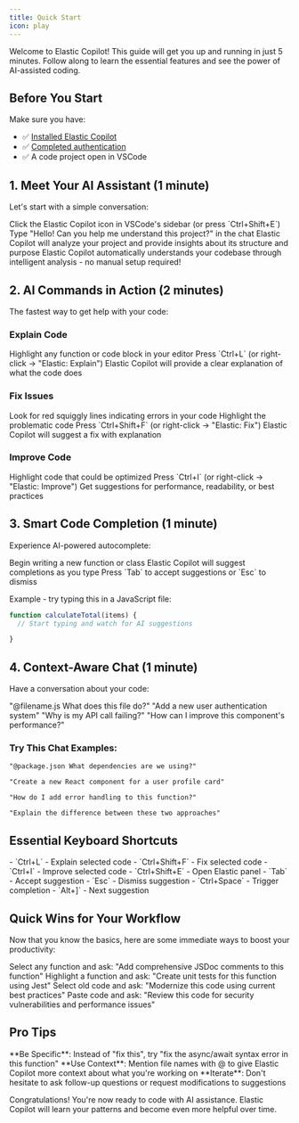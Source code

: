 ```yaml
---
title: Quick Start
icon: play
---
```


Welcome to Elastic Copilot! This guide will get you up and running in just 5 minutes. Follow along to learn the essential features and see the power of AI-assisted coding.

## Before You Start

Make sure you have:
- ✅ [Installed Elastic Copilot](/installation)
- ✅ [Completed authentication](/authentication)
- ✅ A code project open in VSCode

## 1. Meet Your AI Assistant (1 minute)

Let's start with a simple conversation:

<Steps>
  <Step title="Open Elastic Copilot">
    Click the Elastic Copilot icon in VSCode's sidebar (or press `Ctrl+Shift+E`)
  </Step>
  <Step title="Say Hello">
    Type "Hello! Can you help me understand this project?" in the chat
  </Step>
  <Step title="Watch the Magic">
    Elastic Copilot will analyze your project and provide insights about its structure and purpose
  </Step>
</Steps>

<Tip>
  Elastic Copilot automatically understands your codebase through intelligent analysis - no manual setup required!
</Tip>

## 2. AI Commands in Action (2 minutes)

The fastest way to get help with your code:

### Explain Code

<Steps>
  <Step title="Select Code">
    Highlight any function or code block in your editor
  </Step>
  <Step title="Use Command">
    Press `Ctrl+L` (or right-click → "Elastic: Explain")
  </Step>
  <Step title="Get Explanation">
    Elastic Copilot will provide a clear explanation of what the code does
  </Step>
</Steps>

### Fix Issues

<Steps>
  <Step title="Find an Error">
    Look for red squiggly lines indicating errors in your code
  </Step>
  <Step title="Select Problem Area">
    Highlight the problematic code
  </Step>
  <Step title="Get Fix">
    Press `Ctrl+Shift+F` (or right-click → "Elastic: Fix")
  </Step>
  <Step title="Review Solution">
    Elastic Copilot will suggest a fix with explanation
  </Step>
</Steps>

### Improve Code

<Steps>
  <Step title="Select Code to Improve">
    Highlight code that could be optimized
  </Step>
  <Step title="Request Improvements">
    Press `Ctrl+I` (or right-click → "Elastic: Improve")
  </Step>
  <Step title="See Suggestions">
    Get suggestions for performance, readability, or best practices
  </Step>
</Steps>

## 3. Smart Code Completion (1 minute)

Experience AI-powered autocomplete:

<Steps>
  <Step title="Start Typing">
    Begin writing a new function or class
  </Step>
  <Step title="Watch for Suggestions">
    Elastic Copilot will suggest completions as you type
  </Step>
  <Step title="Accept or Dismiss">
    Press `Tab` to accept suggestions or `Esc` to dismiss
  </Step>
</Steps>

Example - try typing this in a JavaScript file:
```javascript
function calculateTotal(items) {
  // Start typing and watch for AI suggestions

}
```

## 4. Context-Aware Chat (1 minute)

Have a conversation about your code:

<CardGroup cols={2}>
  <Card title="Ask About Files" icon="file-code">
    "@filename.js What does this file do?"
  </Card>
  <Card title="Request Features" icon="plus">
    "Add a new user authentication system"
  </Card>
  <Card title="Debug Issues" icon="bug">
    "Why is my API call failing?"
  </Card>
  <Card title="Get Recommendations" icon="lightbulb">
    "How can I improve this component's performance?"
  </Card>
</CardGroup>

### Try This Chat Examples:

```
"@package.json What dependencies are we using?"

"Create a new React component for a user profile card"

"How do I add error handling to this function?"

"Explain the difference between these two approaches"
```

## Essential Keyboard Shortcuts

<CardGroup cols={2}>
  <Card title="AI Commands" icon="keyboard">
    - `Ctrl+L` - Explain selected code
    - `Ctrl+Shift+F` - Fix selected code
    - `Ctrl+I` - Improve selected code
    - `Ctrl+Shift+E` - Open Elastic panel
  </Card>
  <Card title="Code Completion" icon="magic-wand">
    - `Tab` - Accept suggestion
    - `Esc` - Dismiss suggestion
    - `Ctrl+Space` - Trigger completion
    - `Alt+]` - Next suggestion
  </Card>
</CardGroup>

## Quick Wins for Your Workflow

Now that you know the basics, here are some immediate ways to boost your productivity:

<AccordionGroup>
  <Accordion title="Document Your Code">
    Select any function and ask: "Add comprehensive JSDoc comments to this function"
  </Accordion>

  <Accordion title="Write Tests">
    Highlight a function and ask: "Create unit tests for this function using Jest"
  </Accordion>

  <Accordion title="Refactor Legacy Code">
    Select old code and ask: "Modernize this code using current best practices"
  </Accordion>

  <Accordion title="Code Reviews">
    Paste code and ask: "Review this code for security vulnerabilities and performance issues"
  </Accordion>
</AccordionGroup>

## Pro Tips

<Tip>
  **Be Specific**: Instead of "fix this", try "fix the async/await syntax error in this function"
</Tip>

<Tip>
  **Use Context**: Mention file names with @ to give Elastic Copilot more context about what you're working on
</Tip>

<Tip>
  **Iterate**: Don't hesitate to ask follow-up questions or request modifications to suggestions
</Tip>

Congratulations! You're now ready to code with AI assistance. Elastic Copilot will learn your patterns and become even more helpful over time.
